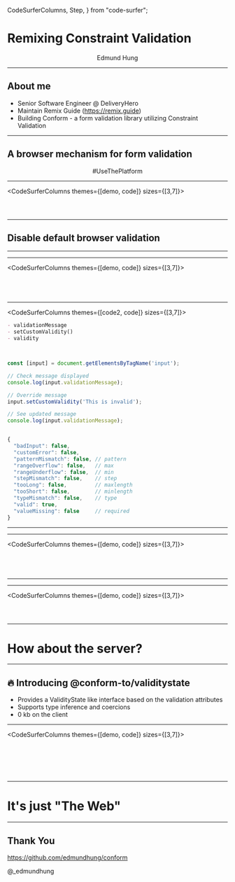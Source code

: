   CodeSurferColumns,
  Step,
} from "code-surfer";


<Layout>

# Remixing Constraint Validation

<center>Edmund Hung</center>

</Layout>

---

<Layout>

## About me

- Senior Software Engineer @ DeliveryHero
- Maintain Remix Guide (https://remix.guide)
- Building Conform - a form validation library utilizing Constraint Validation 

</Layout>

---

<Layout>

## A browser mechanism for form validation

<center>#UseThePlatform</center>

</Layout>

---

<CodeSurferColumns themes={[demo, code]} sizes={[3,7]}>

<Step>

<Example src="./examples/html-form" />

```jsx file=./src/html-form.jsx title="HTML Form"
```

</Step>

<Step>

<Example src="./examples/html-form" />

```diff 10 title="Validation Attributes"
```

</Step>

<Step>

<Example src="./examples/validation-attributes" />

```jsx 8:12,16:22,26:30 file=./src/validation-attributes.jsx title="Validation Attributes"
```

</Step>

</CodeSurferColumns>

---


<Layout>

## Disable default browser validation

</Layout>

---

<Layout title="Enhancing the validation flow">

<Picture src="/assets/enhanced-validation-flow.png" />

</Layout>

---

<CodeSurferColumns themes={[demo, code]} sizes={[3,7]}>

<Step>

<Example src="./examples/validation-attributes" />

```jsx file=./src/validation-attributes.jsx
```

</Step>

<Step>

<Example src="./examples/disable-browser-validation" />

```jsx file=./src/disable-browser-validation.jsx title="Disable default brower validation"
```

</Step>

<Step>

<Example src="./examples/reimplement-browser-validation" />

```jsx file=./src/reimplement-browser-validation.jsx title="Reimplement using form.reportValidity()"
```

</Step>

<Step>

<Example src="./examples/reimplement-browser-validation" />

```diff 10:12 title="Reimplement using form.reportValidity()"
```

</Step>

</CodeSurferColumns>

---

<CodeSurferColumns themes={[code2, code]} sizes={[3,7]}>

<Step>

```md title="The error interface"
- validationMessage
- setCustomValidity()
- validity
```

```jsx


```

</Step>

<Step>

```diff 1,2 title="The error interface"
```

```jsx title="Validation message"
const [input] = document.getElementsByTagName('input');

// Check message displayed
console.log(input.validationMessage);

// Override message
input.setCustomValidity('This is invalid');

// See updated message
console.log(input.validationMessage);
```

</Step>

<Step>

```diff 3 title="The error interface"
```

```jsx title="ValidityState"
{
  "badInput": false,
  "customError": false,
  "patternMismatch": false, // pattern
  "rangeOverflow": false,   // max
  "rangeUnderflow": false,  // min
  "stepMismatch": false,    // step
  "tooLong": false,         // maxlength
  "tooShort": false,        // minlength
  "typeMismatch": false,    // type
  "valid": true,
  "valueMissing": false     // required
}
```

</Step>

</CodeSurferColumns>

---

<Layout title="New validation flow with error customized">

<Picture src="/assets/updated-validation-flow.png" />

</Layout>

---

<CodeSurferColumns themes={[demo, code]} sizes={[3,7]}>

<Step>

<Example src="./examples/reimplement-browser-validation" />

```jsx file=./src/reimplement-browser-validation.jsx
```

</Step>

<Step>

<Example src="./examples/customize-messages" />

```jsx file=./src/customize-messages.jsx title="Customize messages with setCustomValidity"
```

</Step>

<Step>

<Example src="./examples/derive-messages" />

```jsx file=./src/derive-messages.jsx title="Derive messages based on ValidityState"
```

</Step>

<Step>

<Example src="./examples/derive-messages" />

```jsx 24:26 file=./src/derive-messages.jsx title="Derive messages based on ValidityState"
```

</Step>

</CodeSurferColumns>

---

<Layout title="Validation flow with error synchronized">

<Picture src="/assets/final-validation-flow.png" />

</Layout>

---

<CodeSurferColumns themes={[demo, code]} sizes={[3,7]}>

<Step>

<Example src="./examples/derive-messages" />

```jsx file=./src/derive-messages.jsx
```

</Step>

<Step>

<Example src="./examples/synchronize-messages" />

```jsx 35,40:49,60 file=./src/synchronize-messages.jsx title="Synchronize messages through invalid event"
```

</Step>

<Step>

<Example src="./examples/display-error" />

```jsx file=./src/display-error.jsx title="Display error next to the input"
```

</Step>

</CodeSurferColumns>

---

<Layout>

# How about the server?

</Layout>

---

<Layout>

## 🔥 Introducing @conform-to/validitystate

- Provides a ValidityState like interface based on the validation attributes
- Supports type inference and coercions
- 0 kb on the client

</Layout>

---

<CodeSurferColumns themes={[demo, code]} sizes={[3,7]}>

<Step>

<Example src="./examples/display-error" />

```jsx 68:99 file=./src/display-error.jsx
```

</Step>

<Step>

<Example src="./examples/extract-constraints" />

```jsx 90,99,108 file=./src/extract-constraints.jsx title="Extract constraints of each input"
```
</Step>

<Step>

<Example src="./examples/extract-constraints" />

```diff 4:19 title="Extract constraints of each input"
```
</Step>

<Step>

<Example src="./examples/parse-formdata" />

```jsx 1 file=./src/parse-formdata.jsx title="Parse formData based on schema"
```

</Step>

<Step>

<Example src="./examples/parse-formdata" />

```diff 54:66 title="Parse formData based on schema"
```

</Step>

<Step>

<Example src="./examples/synchronize-server-error" />

```jsx 69:70 file=./src/synchronize-server-error.jsx title="Synchronize server error with client state"
```

</Step>

</CodeSurferColumns>

---

<Layout>

# It's just "The Web"

</Layout>

---

<Layout>

## Thank You

https://github.com/edmundhung/conform

@_edmundhung

</Layout>